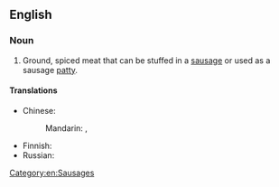 {{also|sausagemeat}}
==English==

===Noun===
{{en-noun|~}}

# Ground, spiced meat that can be stuffed in a [[sausage]] or used as a sausage [[patty]].

====Translations====
{{trans-top|ground spiced meat that can be stuffed in a sausage}}
* Chinese:
*: Mandarin: {{t|cmn|[[香腸]][[肉餡]]}}, {{t|cmn|[[香肠]][[肉馅]]|tr=xiāngcháng ròuxiàn}}
{{trans-mid}}
* Finnish: {{t+|fi|makkaramassa}}
* Russian: {{t|ru|колба́сный фарш|m}}
{{trans-bottom}}

[[Category:en:Sausages]]